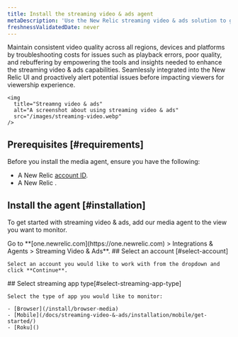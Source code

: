 ```yaml
---
title: Install the streaming video & ads agent
metaDescription: 'Use the New Relic streaming video & ads solution to get deep visibility and actionable insights into real users experiences'
freshnessValidatedDate: never
---
```


Maintain consistent video quality across all regions, devices and platforms by troubleshooting costs for issues such as playback errors, poor quality, and rebuffering by empowering the tools and insights needed to enhance the streaming video & ads capabilities. Seamlessly integrated into the New Relic UI and proactively alert potential issues before impacting viewers for viewership experience.

    <img
      title="Streamng video & ads"
      alt="A screenshot about using streaming video & ads"
      src="/images/streaming-video.webp"
    />

## Prerequisites [#requirements]

Before you install the media agent, ensure you have the following:

- A New Relic [account ID](/docs/accounts/accounts-billing/account-setup/account-id).
- A New Relic <InlinePopover type="licenseKey"/>.

## Install the agent [#installation]

To get started with streaming video & ads, add our media agent to the view you want to monitor.

<Steps>

<Step>
    Go to <DNT>**[one.newrelic.com](https://one.newrelic.com) > Integrations & Agents > Streaming Video & Ads**</DNT>.
</Step>

<Step>
    ## Select an account [#select-account]

    Select an account you would like to work with from the dropdown and click **Continue**.
</Step>

<Step>
    ## Select streaming app type[#select-streaming-app-type]

    Select the type of app you would like to monitor:
    
    - [Browser](/install/browser-media)
    - [Mobile](/docs/streaming-video-&-ads/installation/mobile/get-started/)
    - [Roku]()
</Step>

</Steps>